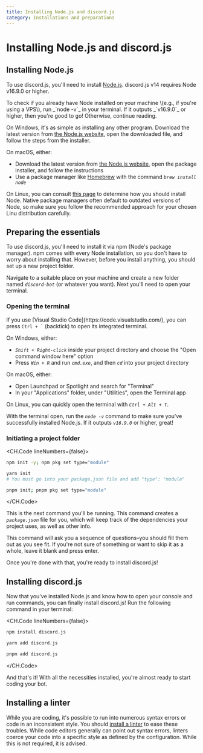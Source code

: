 ```yaml
---
title: Installing Node.js and discord.js
category: Installations and preparations
---
```


# Installing Node.js and discord.js

## Installing Node.js

To use discord.js, you'll need to install [Node.js](https://nodejs.org/). discord.js v14 requires Node v16.9.0 or higher.

<Alert title="Tip" type="success">
	To check if you already have Node installed on your machine \(e.g., if you're using a VPS\), run _`node -v`_ in your
	terminal. If it outputs _`v16.9.0`_ or higher, then you're good to go! Otherwise, continue reading.
</Alert>

On Windows, it's as simple as installing any other program. Download the latest version from [the Node.js website](https://nodejs.org/), open the downloaded file, and follow the steps from the installer.

On macOS, either:

- Download the latest version from [the Node.js website](https://nodejs.org/), open the package installer, and follow the instructions
- Use a package manager like [Homebrew](https://brew.sh/) with the command _`brew install node`_

On Linux, you can consult [this page](https://nodejs.org/en/download/package-manager/) to determine how you should install Node. Native package managers often default to outdated versions of Node, so make sure you follow the recommended approach for your chosen Linu distribution carefully.

## Preparing the essentials

To use discord.js, you'll need to install it via npm \(Node's package manager\). npm comes with every Node installation, so you don't have to worry about installing that. However, before you install anything, you should set up a new project folder.

Navigate to a suitable place on your machine and create a new folder named _`discord-bot`_ (or whatever you want). Next you'll need to open your terminal.

### Opening the terminal

<Alert title="Tip" type="success">
	If you use [Visual Studio Code](https://code.visualstudio.com/), you can press <code>Ctrl + `</code> (backtick) to
	open its integrated terminal.
</Alert>

On Windows, either:

- _`Shift + Right-click`_ inside your project directory and choose the "Open command window here" option
- Press _`Win + R`_ and run _`cmd.exe`_, and then _`cd`_ into your project directory

On macOS, either:

- Open Launchpad or Spotlight and search for "Terminal"
- In your "Applications" folder, under "Utilities", open the Terminal app

On Linux, you can quickly open the terminal with _`Ctrl + Alt + T`_.

With the terminal open, run the _`node -v`_ command to make sure you've successfully installed Node.js. If it outputs _`v16.9.0`_ or higher, great!

### Initiating a project folder

<CH.Code lineNumbers={false}>

```sh
npm init -y; npm pkg set type="module"
```

```sh
yarn init
# You must go into your package.json file and add "type": "module"
```

```sh
pnpm init; pnpm pkg set type="module"
```

</CH.Code>

This is the next command you'll be running. This command creates a _`package.json`_ file for you, which will keep track of the dependencies your project uses, as well as other info.

This command will ask you a sequence of questions–you should fill them out as you see fit. If you're not sure of something or want to skip it as a whole, leave it blank and press enter.

Once you're done with that, you're ready to install discord.js!

## Installing discord.js

Now that you've installed Node.js and know how to open your console and run commands, you can finally install discord.js! Run the following command in your terminal:

<CH.Code lineNumbers={false}>

```sh
npm install discord.js
```

```sh
yarn add discord.js
```

```sh
pnpm add discord.js
```

</CH.Code>

And that's it! With all the necessities installed, you're almost ready to start coding your bot.

## Installing a linter

While you are coding, it's possible to run into numerous syntax errors or code in an inconsistent style. You should [install a linter](/preparations/setting-up-a-linter.md) to ease these troubles. While code editors generally can point out syntax errors, linters coerce your code into a specific style as defined by the configuration. While this is not required, it is advised.
